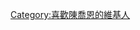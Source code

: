 {{Userbox
  |border-c = #763688 
  |border-s = 1
  |id-c     = #FF0000
  |id-s     = 10
  |id-fc    = #00CED1
  |info-c   = #BA55D3
  |info-s   = 9
  |info-fc  = #FFFF99
  |id       = [[File:20130531 陈乔恩成都《乔见猫》签售会.jpg|50px]]
  |info     = '''這個用戶非常喜歡[[陳喬恩|<font color="#FFB366">球恩</font>]]大人'''。
}}
<includeonly>[[Category:喜歡陳喬恩的維基人]]</includeonly>